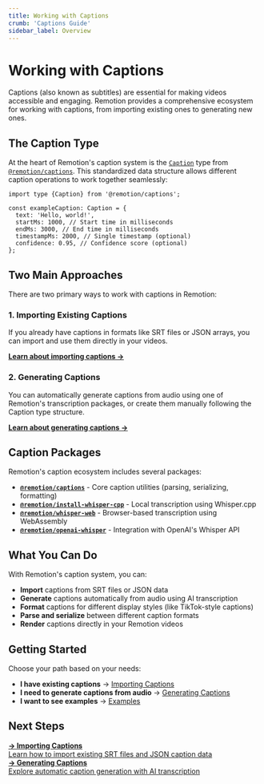 ```yaml
---
title: Working with Captions
crumb: 'Captions Guide'
sidebar_label: Overview
---
```


# Working with Captions

Captions (also known as subtitles) are essential for making videos accessible and engaging. Remotion provides a comprehensive ecosystem for working with captions, from importing existing ones to generating new ones.

## The Caption Type

At the heart of Remotion's caption system is the [`Caption`](/docs/captions/caption) type from [`@remotion/captions`](/docs/captions). This standardized data structure allows different caption operations to work together seamlessly:

```tsx twoslash
import type {Caption} from '@remotion/captions';

const exampleCaption: Caption = {
  text: 'Hello, world!',
  startMs: 1000, // Start time in milliseconds
  endMs: 3000, // End time in milliseconds
  timestampMs: 2000, // Single timestamp (optional)
  confidence: 0.95, // Confidence score (optional)
};
```

## Two Main Approaches

There are two primary ways to work with captions in Remotion:

### 1. Importing Existing Captions

If you already have captions in formats like SRT files or JSON arrays, you can import and use them directly in your videos.

[**Learn about importing captions →**](/docs/captions-guide/importing)

### 2. Generating Captions

You can automatically generate captions from audio using one of Remotion's transcription packages, or create them manually following the Caption type structure.

[**Learn about generating captions →**](/docs/captions-guide/generating)

## Caption Packages

Remotion's caption ecosystem includes several packages:

- **[`@remotion/captions`](/docs/captions)** - Core caption utilities (parsing, serializing, formatting)
- **[`@remotion/install-whisper-cpp`](/docs/install-whisper-cpp)** - Local transcription using Whisper.cpp
- **[`@remotion/whisper-web`](/docs/whisper-web)** - Browser-based transcription using WebAssembly
- **[`@remotion/openai-whisper`](/docs/openai-whisper)** - Integration with OpenAI's Whisper API

## What You Can Do

With Remotion's caption system, you can:

- **Import** captions from SRT files or JSON data
- **Generate** captions automatically from audio using AI transcription
- **Format** captions for different display styles (like TikTok-style captions)
- **Parse and serialize** between different caption formats
- **Render** captions directly in your Remotion videos

## Getting Started

Choose your path based on your needs:

- **I have existing captions** → [Importing Captions](/docs/captions-guide/importing)
- **I need to generate captions from audio** → [Generating Captions](/docs/captions-guide/generating)
- **I want to see examples** → [Examples](/docs/captions-guide/examples)

## Next Steps

<div style={{display: 'flex', gap: '1rem', flexWrap: 'wrap', marginTop: '2rem'}}>
  <a href="/docs/captions-guide/importing" style={{textDecoration: 'none', padding: '1rem', border: '1px solid var(--ifm-color-emphasis-300)', borderRadius: '8px', flex: '1', minWidth: '200px'}}>
    <strong>→ Importing Captions</strong>
    <div style={{color: 'var(--ifm-color-emphasis-700)', marginTop: '0.5rem'}}>Learn how to import existing SRT files and JSON caption data</div>
  </a>
  <a href="/docs/captions-guide/generating" style={{textDecoration: 'none', padding: '1rem', border: '1px solid var(--ifm-color-emphasis-300)', borderRadius: '8px', flex: '1', minWidth: '200px'}}>
    <strong>→ Generating Captions</strong>
    <div style={{color: 'var(--ifm-color-emphasis-700)', marginTop: '0.5rem'}}>Explore automatic caption generation with AI transcription</div>
  </a>
</div>
